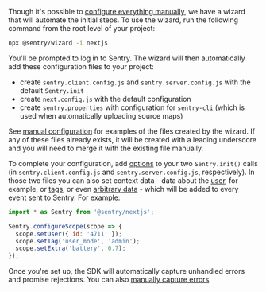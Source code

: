 Though it's possible to [configure everything manually](/platforms/javascript/guides/nextjs/manual-setup/), we have a wizard that will automate the initial steps. To use the wizard, run the following command from the root level of your project:

```bash
npx @sentry/wizard -i nextjs
```

You'll be prompted to log in to Sentry. The wizard will then automatically add these configuration files to your project:

- create `sentry.client.config.js` and `sentry.server.config.js` with the default `Sentry.init`
- create `next.config.js` with the default configuration
- create `sentry.properties` with configuration for `sentry-cli` (which is used when automatically uploading source maps)

See [manual configuration](/platforms/javascript/guides/nextjs/manual-setup/) for examples of the files created by the wizard. If any of these files already exists, it will be created with a leading underscore and you will need to merge it with the existing file manually.

To complete your configuration, add [options](/platforms/javascript/configuration/) to your two `Sentry.init()` calls (in `sentry.client.config.js` and `sentry.server.config.js`, respectively).
In those two files you can also set context data - data about the [user](/platforms/javascript/enriching-events/identify-user/), for example, or [tags](/platforms/javascript/enriching-events/tags/), or even [arbitrary data](/platforms/javascript/enriching-events/context/) - which will be added to every event sent to Sentry.
For example:

```javascript {filename:sentry.client.config.js}
import * as Sentry from '@sentry/nextjs';

Sentry.configureScope(scope => {
  scope.setUser({ id: '4711' });
  scope.setTag('user_mode', 'admin');
  scope.setExtra('battery', 0.7);
});
```

Once you're set up, the SDK will automatically capture unhandled errors and promise rejections. You can also [manually capture errors](/platforms/javascript/guides/nextjs/usage).
